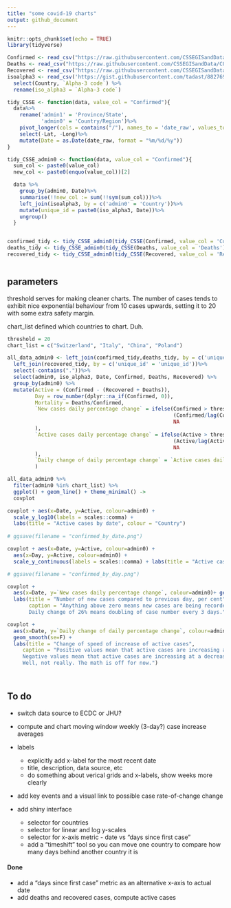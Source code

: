```yaml
---
title: "some covid-19 charts"
output: github_document
---
```


```r
knitr::opts_chunk$set(echo = TRUE)
library(tidyverse)

```



```r

Confirmed <- read_csv("https://raw.githubusercontent.com/CSSEGISandData/COVID-19/master/csse_covid_19_data/csse_covid_19_time_series/time_series_covid19_confirmed_global.csv")
Deaths <- read_csv("https://raw.githubusercontent.com/CSSEGISandData/COVID-19/master/csse_covid_19_data/csse_covid_19_time_series/time_series_covid19_deaths_global.csv")
Recovered <- read_csv("https://raw.githubusercontent.com/CSSEGISandData/COVID-19/master/csse_covid_19_data/csse_covid_19_time_series/time_series_covid19_recovered_global.csv")
isoalpha3 <- read_csv('https://gist.githubusercontent.com/tadast/8827699/raw/7255fdfbf292c592b75cf5f7a19c16ea59735f74/countries_codes_and_coordinates.csv')%>%
  select(Country, `Alpha-3 code`) %>%
  rename(iso_alpha3 = `Alpha-3 code`)

tidy_CSSE <- function(data, value_col = "Confirmed"){
  data%>%
    rename('admin1' = 'Province/State',
           'admin0' = 'Country/Region')%>%
    pivot_longer(cols = contains("/"), names_to = 'date_raw', values_to = value_col)%>%
    select(-Lat, -Long)%>%
    mutate(Date = as.Date(date_raw, format = "%m/%d/%y"))
}

tidy_CSSE_admin0 <- function(data, value_col = "Confirmed"){
  sum_col <- paste0(value_col)
  new_col <- paste0(enquo(value_col))[2]

  data %>%
    group_by(admin0, Date)%>%
    summarise(!!new_col := sum(!!sym(sum_col)))%>%
    left_join(isoalpha3, by = c('admin0' = 'Country'))%>%
    mutate(unique_id = paste0(iso_alpha3, Date))%>%
    ungroup()
  }


confirmed_tidy <- tidy_CSSE_admin0(tidy_CSSE(Confirmed, value_col = 'Confirmed'), value_col = 'Confirmed')
deaths_tidy <- tidy_CSSE_admin0(tidy_CSSE(Deaths, value_col = 'Deaths'), value_col = 'Deaths')
recovered_tidy <- tidy_CSSE_admin0(tidy_CSSE(Recovered, value_col = 'Recovered'), value_col = 'Recovered')



``` 
## parameters

threshold serves for making cleaner charts. The number of cases tends to exhibit nice exponential behaviour from 10 cases upwards, setting it to 20 with some extra safety margin.

chart_list defined which countries to chart. Duh.

```r
threshold = 20
chart_list = c("Switzerland", "Italy", "China", "Poland")
```

```r

all_data_admin0 <- left_join(confirmed_tidy,deaths_tidy, by = c('unique_id' = 'unique_id'))%>%
  left_join(recovered_tidy, by = c('unique_id' = 'unique_id'))%>%
  select(-contains("."))%>%
  select(admin0, iso_alpha3, Date, Confirmed, Deaths, Recovered) %>%
  group_by(admin0) %>%
  mutate(Active = (Confirmed - (Recovered + Deaths)),
         Day = row_number(dplyr::na_if(Confirmed, 0)),
         Mortality = Deaths/Confirmed,
         `New cases daily percentage change` = ifelse(Confirmed > threshold,
                                                      (Confirmed/lag(Confirmed)-1)*100, 
                                                      NA
         ),
         `Active cases daily percentage change` = ifelse(Active > threshold,
                                                      (Active/lag(Active)-1)*100, 
                                                      NA
         ),
         `Daily change of daily percentage change` = `Active cases daily percentage change` - lag(`Active cases daily percentage change`)
         ) 

all_data_admin0 %>%
  filter(admin0 %in% chart_list) %>%
  ggplot() + geom_line() + theme_minimal() ->
  covplot


```

```r

covplot + aes(x=Date, y=Active, colour=admin0) +
  scale_y_log10(labels = scales::comma) + 
  labs(title = "Active cases by date", colour = "Country") 
  
# ggsave(filename = "confirmed_by_date.png")

covplot + aes(x=Date, y=Active, colour=admin0) +
  aes(x=Day, y=Active, colour=admin0) +
  scale_y_continuous(labels = scales::comma) + labs(title = "Active cases by day since first case")

# ggsave(filename = "confirmed_by_day.png")

covplot + 
  aes(x=Date, y=`New cases daily percentage change`, colour=admin0)+ geom_smooth(se=F) +
  labs(title = "Number of new cases compared to previous day, per cent", 
       caption = "Anything above zero means new cases are being recorded. 
       Daily change of 26% means doubling of case number every 3 days.")

covplot + 
  aes(x=Date, y=`Daily change of daily percentage change`, colour=admin0) + 
  geom_smooth(se=F) +
  labs(title = "Change of speed of increase of active cases", 
     caption = "Positive values mean that active cases are increasing at an increasing rate. 
     Negative values mean that active cases are increasing at a decreasing rate. 
     Well, not really. The math is off for now.")




```

## To do

* switch data source to ECDC or JHU?
* compute and chart moving window weekly (3-day?) case increase averages

* labels

  * explicitly add x-label for the most recent date
  * title, description, data source, etc
  * do something about verical grids and x-labels, show weeks more clearly
   
* add key events and a visual link to possible case rate-of-change change
* add shiny interface

  * selector for countries
  * selector for linear and log y-scales
  * selector for x-axis metric - date vs "days since first case"
  * add a "timeshift" tool so you can move one country to compare how many days behind another country it is

#### Done
 
* add a "days since first case" metric as an alternative x-axis to actual date
* add deaths and recovered cases, compute active cases